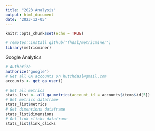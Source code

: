 ```yaml
---
title: "2023 Analysis"
output: html_document
date: "2023-12-05"
---
```


```r
knitr::opts_chunk$set(echo = TRUE)
```

```r
# remotes::install_github("fhdsl/metricminer")
library(metricminer)
```

Google Analytics
```r
# Authorize
authorize("google")
# Get all GA accounts on hutchdasl@gmail.com
accounts <- get_ga_user()

# Get all metrics
stats_list <- all_ga_metrics(account_id = accounts$items$id[5])
# Get metrics dataframe
stats_list$metrics
# Get dimensions dataframe
stats_list$dimensions
# Get link clicks dataframe
stats_list$link_clicks
```

